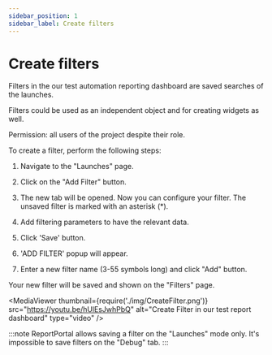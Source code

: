 ```yaml
---
sidebar_position: 1
sidebar_label: Create filters
---
```


# Create filters

Filters in the our test automation reporting dashboard are saved searches of the launches.

Filters could be used as an independent object and for creating widgets as well.

Permission: all users of the project despite their role.

To create a filter, perform the following steps:

1. Navigate to the "Launches" page.

2. Click on the "Add Filter" button.

3. The new tab will be opened. Now you can configure your filter. The unsaved filter is marked with an asterisk (\*).

4. Add filtering parameters to have the relevant data.

5. Click 'Save' button.

6. 'ADD FILTER' popup will appear.

7. Enter a new filter name (3-55 symbols long) and click "Add" button.

Your new filter will be saved and shown on the "Filters" page.

<MediaViewer thumbnail={require('./img/CreateFilter.png')} src="https://youtu.be/hUlEsJwhPbQ" alt="Create Filter in our test report dashboard" type="video" />

:::note
ReportPortal allows saving a filter on the "Launches" mode only. It's
impossible to save filters on the "Debug" tab.
:::
